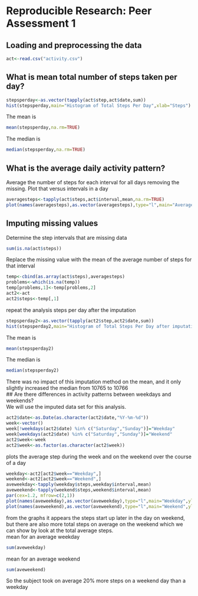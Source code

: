 # Reproducible Research: Peer Assessment 1


## Loading and preprocessing the data
```r
act<-read.csv("activity.csv")
```
## What is mean total number of steps taken per day?
```r
stepsperday<-as.vector(tapply(act$step,act$date,sum))  
hist(stepsperday,main="Histogram of Total Steps Per Day",xlab="Steps")  
``` 
  
The mean is
```r
mean(stepsperday,na.rm=TRUE)  
```  
The median is
```r
median(stepsperday,na.rm=TRUE)  
```
## What is the average daily activity pattern?
Average the number of steps for each interval for all days
removing the missing. Plot that versus intervals in a day
```r
averagesteps<-tapply(act$steps,act$interval,mean,na.rm=TRUE)
plot(names(averagesteps),as.vector(averagesteps),type="l",main="Average Steps per Interval",ylab="Steps",xlab="interval")
```
  
## Imputing missing values
Determine the step intervals that are missing data
```r
sum(is.na(act$steps))
```
Replace the missing value with the mean of the average number of steps for that interval
```r
temp<-cbind(as.array(act$steps),averagesteps)
problems<-which(is.na(temp))
temp[problems,1]<-temp[problems,2]
act2<-act
act2$steps<-temp[,1]
```
repeat the analysis steps per day after the imputation
```r
stepsperday2<-as.vector(tapply(act2$step,act2$date,sum))  
hist(stepsperday2,main="Histogram of Total Steps Per Day after imputation",xlab="Steps")  
```  
  
The mean is
```r
mean(stepsperday2)  
```
The median is
```r
median(stepsperday2)  
```
There was no impact of this imputation method on the mean, and it only slightly increased the median from 10765 to 10766  
## Are there differences in activity patterns between weekdays and weekends?  
We will use the imputed data set for this analysis.
```r
act2$date<-as.Date(as.character(act2$date,"%Y-%m-%d"))
week<-vector()
week[!weekdays(act2$date) %in% c("Saturday","Sunday")]="Weekday"
week[weekdays(act2$date) %in% c("Saturday","Sunday")]="Weekend"
act2$week<-week
act2$week<-as.factor(as.character(act2$week))
``` 
plots the average step during the week and on the weekend over the course of a day
```r
weekday<-act2[act2$week=="Weekday",]
weekend<-act2[act2$week=="Weekend",]
aveweekday<-tapply(weekday$steps,weekday$interval,mean)
aveweekend<-tapply(weekend$steps,weekend$interval,mean)
par(cex=1.2, mfrow=c(2,1))
plot(names(aveweekday),as.vector(aveweekday),type="l",main="Weekday",ylab="Steps",xlab="Interval")
plot(names(aveweekend),as.vector(aveweekend),type="l",main="Weekend",ylab="Steps",xlab="Interval",col="blue")     
```  
  
from the graphs it appears the steps start up later in the day on weekend, but there are also more total steps on average on the weekend which we can show by look at the total average steps.  
mean for an average weekday
```r
sum(aveweekday)
```   
mean for an average weekend  
```r
sum(aveweekend)
```  
  
So the subject took on average 20% more steps on a weekend day than a weekday

